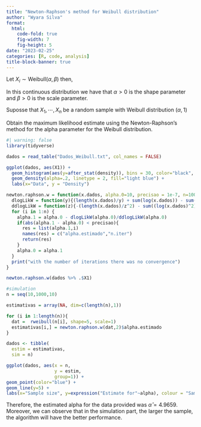 ---
title: "Newton-Raphson's method for Weibull distribution"
author: "Wyara Silva"
format: 
  html:
    code-fold: true
    fig-width: 7
    fig-height: 5
date: "2023-02-25"
categories: [R, code, analysis]
title-block-banner: true
---

Let $X_{i} \sim \mbox{Weibull}(\alpha, \beta)$ then,

```{=tex}
\begin{equation*}
f(x_{i}|\alpha, \beta) = \dfrac{\alpha}{\beta}\left(\dfrac{x_{i}}{\beta}\right)^{\alpha -1}\exp\left\{-\left(\dfrac{x_{i}}{\beta}\right)^{\alpha}\right\}, \hspace{0.5cm} \mbox{para} \hspace{0.5cm} x_{i}\geq 0.
\end{equation*}
```
In this continuous distribution we have that $\alpha>0$ is the shape parameter and $\beta>0$ is the scale parameter.

Suposse that $X_{1}, \cdots, X_{n}$ be a random sample with Weibull distribution $(\alpha,1)$

Obtain the maximum likelihood estimate using the Newton-Raphson's method for the alpha parameter for the Weibull distribution.

```{r}
#| warning: false
library(tidyverse)

dados = read_table("Dados_Weibull.txt", col_names = FALSE)

ggplot(dados, aes(X1)) +
  geom_histogram(aes(y=after_stat(density)), bins = 30, color="black", fill="grey")+
  geom_density(alpha=.2, linetype = 2, fill="light blue") +
  labs(x="Data", y = "Density")

newton.raphson.w = function(x.dados, alpha.0=10, precisao = 1e-7, n=100){
  dlogLikW = function(y){(length(x.dados)/y) + sum(log(x.dados)) - sum(log(x.dados)*(x.dados^y))}
  ddlogLikW = function(z){-(length(x.dados)/z^2) - sum((log(x.dados)^2)*(x.dados^z))}
  for (i in 1:n) {
    alpha.1 = alpha.0 - dlogLikW(alpha.0)/ddlogLikW(alpha.0)
    if(abs(alpha.1 - alpha.0) < precisao){
      res = list(alpha.1,i)
      names(res) = c("alpha.estimado","n.iter")
      return(res)
    }
    alpha.0 = alpha.1
  }
  print("with the number of iterations there was no convergence")
}

newton.raphson.w(dados %>% .$X1)

#simulation
n = seq(10,1000,10)

estimativas = array(NA, dim=c(length(n),1))

for (i in 1:length(n)){
  dat =  rweibull(n[i], shape=5, scale=1)
  estimativas[i,] = newton.raphson.w(dat,2)$alpha.estimado
}

dados <- tibble(
  estim = estimativas,
  sim = n)

ggplot(dados, aes(x = n,
                  y = estim, 
                  group=1)) + 
geom_point(color="blue") +
geom_line(y=5) +
labs(x="Sample size", y=expression("Estimate for"~alpha), colour = "Sample size")

```

Therefore, the estimated alpha for the data provided was $\hat{\alpha}=4.9659$. Moreover, we can observe that in the simulation part, the larger the sample, the algorithm will have the better performance.
